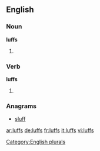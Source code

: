 ==English==

===Noun===
'''luffs'''

# {{plural of|luff}}

===Verb===
'''luffs'''

# {{third-person singular of|luff}}

===Anagrams===
* [[sluff#English|sluff]]

[[Category:English plurals]]

[[ar:luffs]]
[[de:luffs]]
[[fr:luffs]]
[[it:luffs]]
[[vi:luffs]]
